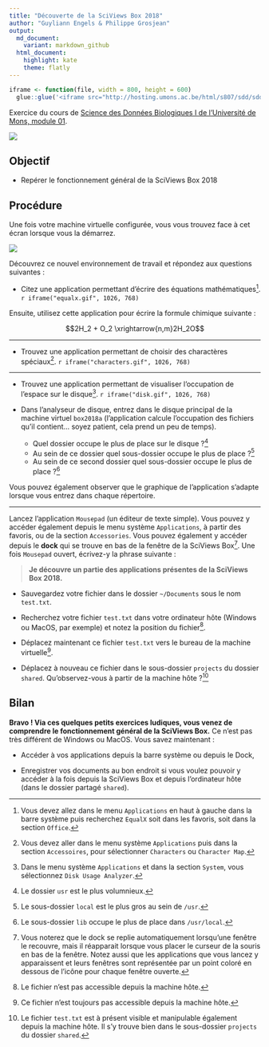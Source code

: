 ```yaml
---
title: "Découverte de la SciViews Box 2018"
author: "Guyliann Engels & Philippe Grosjean"
output: 
  md_document:
    variant: markdown_github
  html_document: 
    highlight: kate
    theme: flatly
---
```


```r
iframe <- function(file, width = 800, height = 600)
  glue::glue('<iframe src="http://hosting.umons.ac.be/html/s807/sdd/sdd1_01/{file}" width="{width}" height="{height}" style="border:none;"></iframe>')
```

Exercice du cours de [Science des Données Biologiques I de l'Université de Mons, module 01](http://biodatascience-course.sciviews.org/sdd-umons/decouverte-des-outils.html#machine-virtuelle).

![](../../template/biodatascience.png)


## Objectif

- Repérer le fonctionnement général de la SciViews Box 2018


## Procédure

Une fois votre machine virtuelle configurée, vous vous trouvez face à cet écran lorsque vous la démarrez. 

![](../images/desktop.png)

Découvrez ce nouvel environnement de travail et répondez aux questions suivantes : 

- Citez une application permettant d'écrire des équations mathématiques^[Vous devez allez dans le menu `Applications` en haut à gauche dans la barre système puis recherchez `EqualX` soit dans les favoris, soit dans la section `Office`.].
    `r iframe("equalx.gif", 1026, 768)`

Ensuite, utilisez cette application pour écrire la formule chimique suivante :

$$2H_2 + O_2 \xrightarrow{n,m}2H_2O$$

______

- Trouvez une application permettant de choisir des charactères spéciaux^[Vous devez aller dans le menu système `Applications` puis dans la section `Accessoires`, pour sélectionner `Characters` ou `Character Map`.].
    `r iframe("characters.gif", 1026, 768)`

______

- Trouvez une application permettant de visualiser l'occupation de l'espace sur le disque^[Dans le menu système `Applications` et dans la section `System`, vous sélectionnez `Disk Usage Analyzer`.].
    `r iframe("disk.gif", 1026, 768)`


- Dans l'analyseur de disque, entrez dans le disque principal de la machine virtuel `box2018a` (l'application calcule l'occupation des fichiers qu'il contient... soyez patient, cela prend un peu de temps).
    + Quel dossier occupe le plus de place sur le disque ?^[Le dossier `usr` est le plus volumnieux.]
    + Au sein de ce dossier quel sous-dossier occupe le plus de place ?^[Le sous-dossier `local` est le plus gros au sein de `/usr`.]
    + Au sein de ce second dossier quel sous-dossier occupe le plus de place ?^[Le sous-dossier `lib` occupe le plus de place dans `/usr/local`.] 

Vous pouvez également observer que le graphique de l'application s'adapte lorsque vous entrez dans chaque répertoire.

______

Lancez l'application `Mousepad` (un éditeur de texte simple). Vous pouvez y accéder également depuis le menu système `Applications`, à partir des favoris, ou de la section `Accessories`. Vous pouvez également y accéder depuis le **dock** qui se trouve en bas de la fenêtre de la SciViews Box^[Vous noterez que le dock se replie automatiquement lorsqu'une fenêtre le recouvre, mais il réapparait lorsque vous placer le curseur de la souris en bas de la fenêtre. Notez aussi que les applications que vous lancez y apparaissent et leurs fenêtres sont représentée par un point coloré en dessous de l'icône pour chaque fenêtre ouverte.]. Une fois `Mousepad` ouvert, écrivez-y la phrase suivante :

> **Je découvre un partie des applications présentes de la SciViews Box 2018.**

- Sauvegardez votre fichier dans le dossier `~/Documents` sous le nom `test.txt`.

- Recherchez votre fichier `test.txt` dans votre ordinateur hôte (Windows ou MacOS, par exemple) et notez la position du fichier^[Le fichier n'est pas accessible depuis la machine hôte.].

- Déplacez maintenant ce fichier `test.txt` vers le bureau de la machine virtuelle^[Ce fichier n'est toujours pas accessible depuis la machine hôte.]. 

- Déplacez à nouveau ce fichier dans le sous-dossier `projects` du dossier `shared`. Qu'observez-vous à partir de la machine hôte ?^[Le fichier `test.txt` est à présent visible et manipulable également depuis la machine hôte. Il s'y trouve bien dans le sous-dossier `projects` du dossier `shared`.]


## Bilan

**Bravo ! Via ces quelques petits exercices ludiques, vous venez de comprendre le fonctionnement général de la SciViews Box.** Ce n'est pas très différent de Windows ou MacOS. Vous savez maintenant :

- Accéder à vos applications depuis la barre système ou depuis le Dock,

- Enregistrer vos documents au bon endroit si vous voulez pouvoir y accéder à la fois depuis la SciViews Box et depuis l'ordinateur hôte (dans le dossier partagé `shared`).
